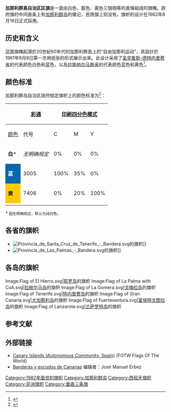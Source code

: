 {{Infobox National flag
|Name = 加那利群島自治区区旗
|Type = [[西班牙|西班牙]][[自治區|自治區]]
|Image = Flag of the Canary Islands.svg
|Use = 010000
|Proportion = 2:3
|Adoption = 1982年8月16日
|Design = 白藍黃三條縱旗，中間繪有[[徽章|徽章]]
|
|Image2 = Flag of the Canary Islands (simple).svg
|Image_size2 = 200px
|Use2 = 100000
|Proportion2 = 2:3
|Adoption2 = 1982年8月16日
|Design2 = 設計同政府旗，但中間沒有徽章
}}
'''加那利群島自治区区旗'''是一面由白色、藍色、黃色三個相等的直條組成的旗幟。政府旗的中间直条上有[[加那利群岛|加那利群岛]]的徽记，民用旗上则没有。旗帜的设计在1982年8月16日正式採用。

== 历史和含义 ==
這面旗幟起源於20世紀60年代的加那利群島上的“自由加那利运动”，其設計於1961年9月8日第一次用纸张的形式展示出来。此设计采用了[[圣克鲁斯-德特内里费省|圣克鲁斯-德特内里费省]]的代表颜色白色和蓝色，以及[[拉斯帕尔马斯省|拉斯帕尔马斯省]]的代表颜色蓝色和黄色<ref name="history">{{cite web |url=http://www.geocities.com/Athens/Atrium/3642/history.htm |language=en |title=HISTORY OF THE CANARIAN FLAG |publisher= |date= |accessdate=2015-11-22 |deadurl=yes |archiveurl=https://www.webcitation.org/query?url=http://www.geocities.com/Athens/Atrium/3642/history.htm&date=2009-10-25+05:54:11 |archivedate=2009-10-25 }}</ref>。

== 颜色标准 ==
加那利群岛自治区政府规定旗帜上的颜色标准为<ref name="gobiernodecanarias.org">{{cite web | url = http://www.gobiernodecanarias.org/boc/2005/237/boc-2005-237-anexo-22915-23051.pdf | language = es | title = Boletín Oficial de Canarias número 237, viernes 2 de diciembre de 2005 - 1644. «Manual Identidad Corporativa Gráfica» | publisher = gobiernodecanarias.org | date =  | accessdate = 2015-11-22 | archive-date = 2016-03-03 | archive-url = https://web.archive.org/web/20160303230314/http://www.gobiernodecanarias.org/boc/2005/237/boc-2005-237-anexo-22915-23051.pdf | dead-url = no }}</ref>：

{| class="wikitable" width=70% style="padding: 5px; font-size: 95%; margin: 0.7em left;"
|- 
! 
! [[彩通|彩通]]
! colspan="4" | [[印刷四分色模式|印刷四分色模式]]
! colspan="3" | [[三原色光模式|三原色光模式]]
! [[网页颜色|网页颜色]]
|-
! [[颜色|颜色]]
! 代号
! C
! M
! Y
! K
! R
! G
! B
! [[HTML|HTML]]代码
|-
| '''白'''*
| ''无明确规定''
| 0%
| 0%
| 0%
| 0%
| 255
| 255
| 255
| <code>#FFFFFF</code>
|-
| style="background:#0768A9"| <span style="color:white;"> '''蓝'''
| 3005
| 100%
| 35%
| 0%
| 0%
| 7
| 104
| 169
| <code>#0768A9</code>
|-
| style="background:#FFCC00"| '''黄'''
| 7406
| 0%
| 20%
| 100%
| 0%
| 255
| 204
| 0
|<code> #FFCC00</code>
|-
|}
''*'' <small>因无明确规定，默认为纯白色。</small>

== 各省的旗帜 ==
<div><ul> 
<li style="display: inline-block;"> [[Image:Provincia_de_Santa_Cruz_de_Tenerife_-_Bandera.svg|thumb]]的旗帜]] </li>
<li style="display: inline-block;"> [[Image:Provincia_de_Las_Palmas_-_Bandera.svg|thumb]]的旗帜]] </li>
</ul></div>

== 各岛的旗帜 ==
<gallery class="center">
Image:Flag of El Hierro.svg|[[耶罗岛|耶罗岛]]的旗帜
Image:Flag of La Palma with CoA.svg|[[拉帕尔马岛|拉帕尔马岛]]的旗帜
Image:Flag of La Gomera.svg|[[戈梅拉岛|戈梅拉岛]]的旗帜
Image:Flag of Tenerife.svg|[[特内里费岛|特内里费岛]]的旗帜
Image:Flag of Gran Canaria.svg|[[大加那利岛|大加那利岛]]的旗帜
Image:Flag of Fuerteventura.svg|[[富埃特文图拉岛|富埃特文图拉岛]]的旗帜
Image:Flag of Lanzarote.svg|[[兰萨罗特岛|兰萨罗特岛]]的旗帜
</gallery>

== 参考文献 ==
{{Reflist|30em}}

== 外部链接 ==
* [https://flagspot.net/flags/es-ic.html Canary Islands (Autonomous Community, Spain)]{{Wayback|url=https://flagspot.net/flags/es-ic.html |date=20150929045152 }} {{en}} (FOTW Flags Of The World)
* [http://simbolosdecanarias.proel.net/ Banderas y escudos de Canarias]{{Wayback|url=http://simbolosdecanarias.proel.net/ |date=20080430160228 }} {{es}} 编辑者：José Manuel Erbez
{{Spanish flags}}
[[Category:1982年面世的旗帜|Category:1982年面世的旗帜]]
[[Category:加那利群岛|Category:加那利群岛]]
[[Category:西班牙旗帜|Category:西班牙旗帜]]
[[Category:非洲旗帜|Category:非洲旗帜]]
[[Category:垂直三条旗|Category:垂直三条旗]]